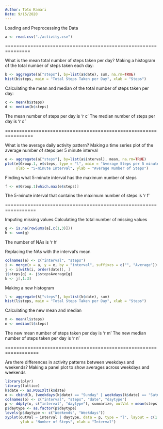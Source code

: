 ---
Author: Toto Kamari
Date: 9/15/2020
---

Loading and Preprocessing the Data
```{r}
a <- read.csv("./activity.csv")
```

===============================================================

What is the mean total number of steps taken per day?
Making a histogram of the total number of steps taken each day:
```{r}
b <- aggregate(a["steps"], by=list(a$date), sum, na.rm=TRUE)
hist(b$steps, main = "Total Steps Taken per Day", xlab = "Steps")
```

Calculating the mean and median of the total number of steps taken per day:
```{r}
c <- mean(b$steps)
d <- median(b$steps)
```
The mean number of steps per day is 'r c'
The median number of steps per day is 'r d'

================================================================

What is the average daily activity pattern?
Making a time series plot of the average number of steps per 5 minute interval
```{r}
e <- aggregate(a["steps"], by=list(a$interval), mean, na.rm=TRUE)
plot(e$Group.1, e$steps, type = "l", main = "Average Steps per 5 minute Intervals",
     xlab = "5-minute Interval", ylab = "Average Number of Steps")
```

Finding what 5-minute interval has the maximum number of steps
```{r}
f <- e$Group.1[which.max(e$steps)]
```
The 5-minute interval that contains the maximum number of steps is 'r f'

=================================================================

Imputing missing values
Calculating the total number of missing values
```{r}
g <- is.na(rowSums(a[,c(1,3)]))
h <- sum(g)
```
The number of NAs is 'r h'

Replacing the NAs with the interval's mean
```{r}
colnames(e) <- c("interval", "steps")
i <- merge(x = a, y = e, by = "interval", suffixes = c("", "Average"))
j <- i[with(i, order(date)), ]
j$steps[g] <- j$stepsAverage[g]
k <- j[,1:3]
```

Making a new histogram
```{r}
l <- aggregate(k["steps"], by=list(k$date), sum)
hist(l$steps, main = "Total Steps Taken per Day", xlab = "Steps")
```

Calculating the new mean and median
```{r}
m <- mean(l$steps)
n <- median(l$steps)
```
The new mean number of steps taken per day is 'r m'
The new median number of steps taken per day is 'r n'

==================================================================

Are there differences in activity patterns between weekdays and weekends?
Making a panel plot to show averages across weekdays and weekends
```{r}
library(plyr)
library(lattice)
k$date <- as.POSIXlt(k$date)
o <- cbind(k, (weekdays(k$date) == "Sunday" | weekdays(k$date) == "Saturday"))
colnames(o) <- c("interval", "steps", "date", "daytype") 
p <- ddply(o, c("interval", "daytype"), summarize, outVal = mean(steps))
p$daytype <- as.factor(p$daytype)
levels(p$daytype <- c("Weekends", "Weekdays"))
xyplot(outVal ~ interval | daytype, data = p, type = "l", layout = c(1,2),
       ylab = "Number of Steps", xlab = "Interval")
```
